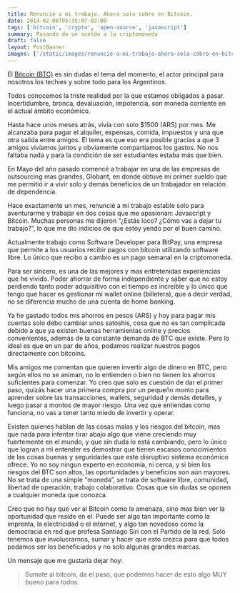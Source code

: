 ```yaml
---
title: Renuncié a mi trabajo. Ahora solo cobro en Bitcoin.
date: 2014-02-06T05:35:07-03:00
tags: ['bitcoin', 'crypto', 'open-source', 'javascript']
summary: Pasando de un sueldo a la criptomoneda
draft: false
layout: PostBanner
images: ['/static/images/renuncie-a-mi-trabajo-ahora-solo-cobro-en-bitcoin/cover.webp']
---
```


El [Bitcoin (BTC)](https://bitcoin.org/es/) es sin dudas el tema del momento, el actor principal para nosotros los techies y sobre todo para los Argentinos.

Todos conocemos la triste realidad por la que estamos obligados a pasar. Incertidumbre, bronca, devaluación, impotencia, son moneda corriente en el actual ámbito económico.

Hasta hace unos meses atrás, vivía con solo $1500 (ARS) por mes. Me alcanzaba para pagar el alquiler, expensas, comida, impuestos y una que otra salida entre amigos. El tema es que eso era posible gracias a que 3 amigos vivíamos juntos y obviamente compartíamos los gastos. No nos faltaba nada y para la condición de ser estudiantes estaba más que bien.

En Mayo del año pasado comencé a trabajar en una de las empresas de outsourcing mas grandes, Globant, en donde obtuve mi primer sueldo que me permitió ir a vivir solo y demás beneficios de un trabajador en relación de dependencia.

Hace exactamente un mes, renuncié a mi trabajo estable solo para aventurarme y trabajar en dos cosas que me apasionan: Javascript y Bitcoin. Muchas personas me dijeron “¿Estás loco? ¿Cómo vas a dejar tu trabajo?”, lo que me dio indicios de que estoy yendo por el buen camino.

Actualmente trabajo como Software Developer para BitPay, una empresa que permite a los usuarios recibir pagos con bitcoin utilizando software libre. Lo único que recibo a cambio es un pago semanal en la criptomoneda.

Para ser sincero, es una de las mejores y mas entretenidas experiencias que he vivido. Poder ahorrar de forma independiente y saber que no estoy perdiendo tanto poder adquisitivo con el tiempo es increíble y lo único que tengo que hacer es gestionar mi wallet online (billetera), que a decir verdad, no se diferencia mucho de una cuenta de home banking.

Ya he gastado todos mis ahorros en pesos (ARS) y hoy para pagar mis cuentas solo debo cambiar unos satoshis, cosa que no es tan complicada debido a que ya existen buenas herramientas online y precios convenientes, además de la constante demanda de BTC que existe. Pero lo ideal es que en un par de años, podamos realizar nuestros pagos directamente con bitcoins.

Mis amigos me comentan que quieren invertir algo de dinero en BTC, pero según ellos no se animan, no lo entienden o bien no tienen los ahorros suficientes para comenzar. Yo creo que solo es cuestión de dar el primer paso, quizás hacer una primera compra por un pequeño monto para aprender sobre las transacciones, wallets, seguridad y demás detalles, y luego pasar a montos de mayor riesgo. Una vez que entiendas como funciona, no vas a tener tanto miedo de invertir y operar.

Existen quienes hablan de las cosas malas y los riesgos del bitcoin, mas que nada para intentar tirar abajo algo que viene creciendo muy fuertemente en el mundo, y que sin duda lo está cambiando, pero lo único que logran a mi entender es demostrar que tienen escasos conocimientos de las cosas buenas y seguridades que este disruptivo sistema económico ofrece.
Yo no soy ningun experto en economía, ni cerca, y si bien los riesgos del BTC son altos, las oportunidades y beneficios son aún mayores. No se trata de una simple “moneda”, se trata de software libre, comunidad, libertad de operación, trabajo colaborativo. Cosas que sin dudas se oponen a cualquier moneda que conozca.

Creo que no hay que ver al Bitcoin como la amenaza, sino mas bien ver la oportunidad que reside en el. Puede ser algo tan importante como la imprenta, la electricidad o el internet, y algo tan novedoso como la democracia en red que profesa Santiago Siri con el Partido de la red. Solo tenemos que involucrarnos, sumar y hacer que esto crezca para que todos podamos ser los beneficiados y no solo algunas grandes marcas.

Un mensaje que me gustaría dejar hoy:

> Sumate al bitcoin, da el paso, que podemos hacer de esto algo MUY bueno para todos.
